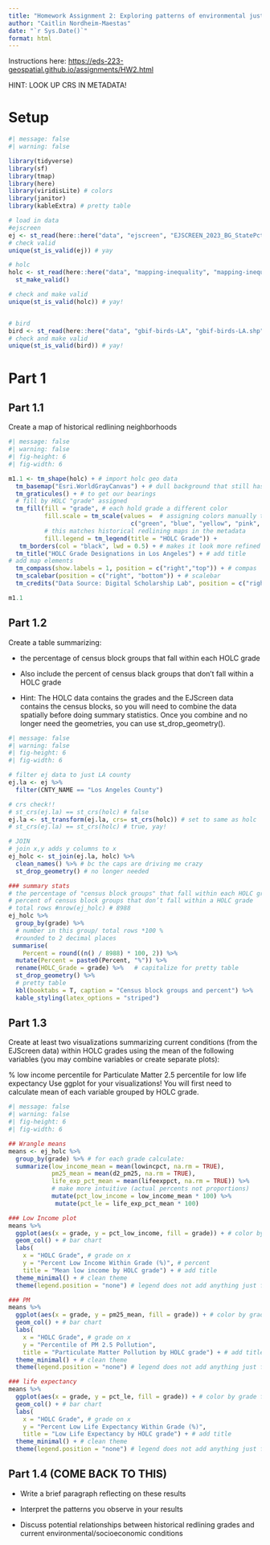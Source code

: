 ```yaml
---
title: "Homework Assignment 2: Exploring patterns of environmental justice"
author: "Caitlin Nordheim-Maestas"
date: "`r Sys.Date()`"
format: html
---
```


Instructions here: <https://eds-223-geospatial.github.io/assignments/HW2.html>

HINT: LOOK UP CRS IN METADATA!

# Setup

```r
#| message: false
#| warning: false

library(tidyverse)
library(sf)
library(tmap)
library(here)
library(viridisLite) # colors
library(janitor)
library(kableExtra) # pretty table

# load in data 
#ejscreen
ej <- st_read(here::here("data", "ejscreen", "EJSCREEN_2023_BG_StatePct_with_AS_CNMI_GU_VI.gdb"))
# check valid
unique(st_is_valid(ej)) # yay

# holc
holc <- st_read(here::here("data", "mapping-inequality", "mapping-inequality-los-angeles.json")) %>% 
  st_make_valid()

# check and make valid
unique(st_is_valid(holc)) # yay!


# bird
bird <- st_read(here::here("data", "gbif-birds-LA", "gbif-birds-LA.shp"))
# check and make valid
unique(st_is_valid(bird)) # yay!
```


# Part 1

## Part 1.1

Create a map of historical redlining neighborhoods

```r
#| message: false
#| warning: false
#| fig-height: 6
#| fig-width: 6

m1.1 <- tm_shape(holc) + # import holc geo data
  tm_basemap("Esri.WorldGrayCanvas") + # dull background that still has geo info
  tm_graticules() + # to get our bearings
  # fill by HOLC "grade" assigned
  tm_fill(fill = "grade", # each hold grade a different color
          fill.scale = tm_scale(values =  # assigning colors manually to match the historical figures
                                  c("green", "blue", "yellow", "pink", "black")),
          # this matches historical redlining maps in the metadata
          fill.legend = tm_legend(title = "HOLC Grade")) +
   tm_borders(col = "black", lwd = 0.5) + # makes it look more refined with borders
  tm_title("HOLC Grade Designations in Los Angeles") + # add title
# add map elements
  tm_compass(show.labels = 1, position = c("right","top")) + # compas
  tm_scalebar(position = c("right", "bottom")) + # scalebar
  tm_credits("Data Source: Digital Scholarship Lab", position = c("right", "bottom")) # data credits

m1.1
```

## Part 1.2

Create a table summarizing:

- the percentage of census block groups that fall within each HOLC grade

- Also include the percent of census black groups that don’t fall within a HOLC grade

- Hint: The HOLC data contains the grades and the EJScreen data contains the census blocks, so you will need to combine the data spatially before doing summary statistics. Once you combine and no longer need the geometries, you can use st_drop_geometry().

```r
#| message: false
#| warning: false
#| fig-height: 6
#| fig-width: 6

# filter ej data to just LA county
ej.la <- ej %>%
  filter(CNTY_NAME == "Los Angeles County")

# crs check!!
# st_crs(ej.la) == st_crs(holc) # false
ej.la <- st_transform(ej.la, crs= st_crs(holc)) # set to same as holc
# st_crs(ej.la) == st_crs(holc) # true, yay!

# JOIN 
# join x,y adds y columns to x
ej_holc <- st_join(ej.la, holc) %>%
  clean_names() %>% # bc the caps are driving me crazy
  st_drop_geometry() # no longer needed

### summary stats
# the percentage of "census block groups" that fall within each HOLC grade
# percent of census block groups that don’t fall within a HOLC grade
# total rows #nrow(ej_holc) # 8988
ej_holc %>% 
  group_by(grade) %>% 
  # number in this group/ total rows *100 %
  #rounded to 2 decimal places
 summarise(
    Percent = round((n() / 8988) * 100, 2)) %>% 
  mutate(Percent = paste0(Percent, "%")) %>% 
  rename(HOLC_Grade = grade) %>%   # capitalize for pretty table
  st_drop_geometry() %>% 
  # pretty table
  kbl(booktabs = T, caption = "Census block groups and percent") %>%
  kable_styling(latex_options = "striped")
```

## Part 1.3

Create at least two visualizations summarizing current conditions (from the EJScreen data) within HOLC grades using the mean of the following variables (you may combine variables or create separate plots):

% low income
percentile for Particulate Matter 2.5
percentile for low life expectancy
Use ggplot for your visualizations! You will first need to calculate mean of each variable grouped by HOLC grade.

```r
#| message: false
#| warning: false
#| fig-height: 6
#| fig-width: 6

## Wrangle means
means <- ej_holc %>% 
  group_by(grade) %>% # for each grade calculate:
  summarize(low_income_mean = mean(lowincpct, na.rm = TRUE),
            pm25_mean = mean(d2_pm25, na.rm = TRUE),
            life_exp_pct_mean = mean(lifeexppct, na.rm = TRUE)) %>% 
            # make more intuitive (actual percents not proportions)
            mutate(pct_low_income = low_income_mean * 100) %>% 
             mutate(pct_le = life_exp_pct_mean * 100)

### Low Income plot
means %>%  
  ggplot(aes(x = grade, y = pct_low_income, fill = grade)) + # color by grade for fun
  geom_col() + # bar chart
  labs(
    x = "HOLC Grade", # grade on x
    y = "Percent Low Income Within Grade (%)", # percent 
    title = "Mean low income by HOLC grade") + # add title
  theme_minimal() + # clean theme
  theme(legend.position = "none") # legend does not add anything just fun colors

### PM
means %>%  
  ggplot(aes(x = grade, y = pm25_mean, fill = grade)) + # color by grade for fun
  geom_col() + # bar chart
  labs(
    x = "HOLC Grade", # grade on x
    y = "Percentile of PM 2.5 Pollution",
    title = "Particulate Matter Pollution by HOLC grade") + # add title
  theme_minimal() + # clean theme
  theme(legend.position = "none") # legend does not add anything just fun colors

### life expectancy
means %>%  
  ggplot(aes(x = grade, y = pct_le, fill = grade)) + # color by grade for fun
  geom_col() + # bar chart
  labs(
    x = "HOLC Grade", # grade on x
    y = "Percent Low Life Expectancy Within Grade (%)",
    title = "Low Life Expectancy by HOLC grade") + # add title
  theme_minimal() + # clean theme
  theme(legend.position = "none") # legend does not add anything just fun colors
```

## Part 1.4 (COME BACK TO THIS)

- Write a brief paragraph reflecting on these results

- Interpret the patterns you observe in your results

- Discuss potential relationships between historical redlining grades and current environmental/socioeconomic conditions







